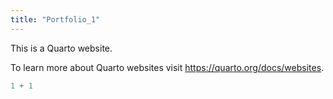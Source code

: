 ```yaml
---
title: "Portfolio_1"
---
```


This is a Quarto website.

To learn more about Quarto websites visit <https://quarto.org/docs/websites>.

```r
1 + 1
```
